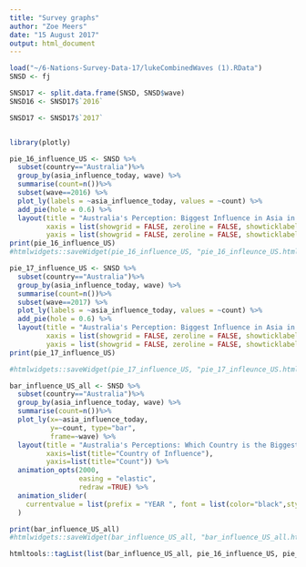 ```yaml
---
title: "Survey graphs"
author: "Zoe Meers"
date: "15 August 2017"
output: html_document
---
```

```r
load("~/6-Nations-Survey-Data-17/lukeCombinedWaves (1).RData")
SNSD <- fj

SNSD17 <- split.data.frame(SNSD, SNSD$wave)
SNSD16 <- SNSD17$`2016` 

SNSD17 <- SNSD17$`2017` 


library(plotly)
```
```r
pie_16_influence_US <- SNSD %>%
  subset(country=="Australia")%>%
  group_by(asia_influence_today, wave) %>%
  summarise(count=n())%>%
  subset(wave==2016) %>%
  plot_ly(labels = ~asia_influence_today, values = ~count) %>%
  add_pie(hole = 0.6) %>%
  layout(title = "Australia's Perception: Biggest Influence in Asia in 2016",  showlegend = T,
         xaxis = list(showgrid = FALSE, zeroline = FALSE, showticklabels = FALSE),
         yaxis = list(showgrid = FALSE, zeroline = FALSE, showticklabels = FALSE))
print(pie_16_influence_US)
#htmlwidgets::saveWidget(pie_16_influence_US, "pie_16_infleunce_US.html")
```
```r
pie_17_influence_US <- SNSD %>%
  subset(country=="Australia")%>%
  group_by(asia_influence_today, wave) %>%
  summarise(count=n())%>%
  subset(wave==2017) %>%
  plot_ly(labels = ~asia_influence_today, values = ~count) %>%
  add_pie(hole = 0.6) %>%
  layout(title = "Australia's Perception: Biggest Influence in Asia in 2017",  showlegend = T,
         xaxis = list(showgrid = FALSE, zeroline = FALSE, showticklabels = FALSE),
         yaxis = list(showgrid = FALSE, zeroline = FALSE, showticklabels = FALSE))
print(pie_17_influence_US)

#htmlwidgets::saveWidget(pie_17_influence_US, "pie_17_infleunce_US.html")
```
```r
bar_influence_US_all <- SNSD %>%
  subset(country=="Australia")%>%
  group_by(asia_influence_today, wave) %>%
  summarise(count=n())%>%
  plot_ly(x=~asia_influence_today, 
          y=~count, type="bar", 
          frame=~wave) %>%
  layout(title = "Australia's Perceptions: Which Country is the Biggest Influence in Asia", 
         xaxis=list(title="Country of Influence"), 
         yaxis=list(title="Count")) %>%
  animation_opts(2000, 
                 easing = "elastic", 
                 redraw =TRUE) %>%
  animation_slider(
    currentvalue = list(prefix = "YEAR ", font = list(color="black",style="bold"))
  )

print(bar_influence_US_all)
#htmlwidgets::saveWidget(bar_influence_US_all, "bar_influence_US_all.html")

```

```r
htmltools::tagList(list(bar_influence_US_all, pie_16_influence_US, pie_17_influence_US))
```

